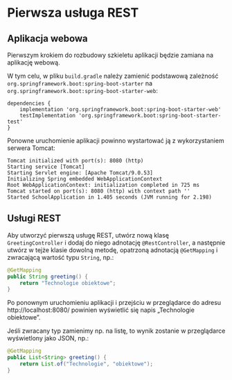 # Pierwsza usługa REST

## Aplikacja webowa

Pierwszym krokiem do rozbudowy szkieletu aplikacji będzie zamiana na aplikację webową.

W tym celu, w pliku `build.gradle` należy zamienić podstawową zależność `org.springframework.boot:spring-boot-starter` na `org.springframework.boot:spring-boot-starter-web`:

```
dependencies {
    implementation 'org.springframework.boot:spring-boot-starter-web'
    testImplementation 'org.springframework.boot:spring-boot-starter-test'
}
```

Ponowne uruchomienie aplikacji powinno wystartować ją z wykorzystaniem serwera Tomcat:

```
Tomcat initialized with port(s): 8080 (http)
Starting service [Tomcat]
Starting Servlet engine: [Apache Tomcat/9.0.53]
Initializing Spring embedded WebApplicationContext
Root WebApplicationContext: initialization completed in 725 ms
Tomcat started on port(s): 8080 (http) with context path ''
Started SchoolApplication in 1.405 seconds (JVM running for 2.198)
```

## Usługi REST

Aby utworzyć pierwszą usługę REST, utwórz nową klasę `GreetingController` i dodaj do niego adnotację `@RestController`, a następnie utwórz w tejże klasie dowolną metodę, opatrzoną adnotacją `@GetMapping` i zwracającą wartość typu `String`, np.:

```java
@GetMapping
public String greeting() {
    return "Technologie obiektowe";
}
```
  
Po ponownym uruchomieniu aplikacji i przejściu w przeglądarce do adresu http://localhost:8080/ powinien wyświetlić się napis „Technologie obiektowe”.

Jeśli zwracany typ zamienimy np. na listę, to wynik zostanie w przeglądarce wyświetlony jako JSON, np.:

```java
@GetMapping
public List<String> greeting() {
    return List.of("Technologie", "obiektowe");
}
```